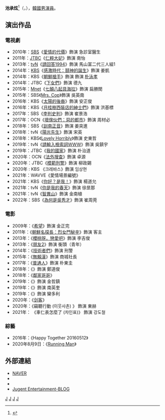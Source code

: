 {{藝人
|姓名 = 池承炫
|類型 = 男演員
|圖片 =Ji_Sung-hyun_in_2017.jpg
|圖片尺寸 = 
|圖片簡介 = 
|外文名 =  지승현
|外文 = ko
|羅馬拼音 = Ji Seung Hyun
|國籍 = {{KOR}}
|出生日期 = {{birth_date_and_age|1981|12|19}}
|出生地點 = {{KOR}}
|語言 = [[韓語|韓語]]
|職業 = [[演員|演員]]
|教育程度 = [[慶熙大學|慶熙大學]]英語文學文學學士
|配偶 = 已婚
|兒女 = 2女 
|出道日期 = 2009年 電影《[[風|風]]》
|代表作 = 《[[太陽的後裔|太陽的後裔]]》
|經紀公司 = Big Whale Entertainment
|網站 = 
}}

'''池承炫'''<ref>{{instagram|jiseunghyeon1}}{{ko}}</ref>（{{lang-ko|'''지승현'''}}，{{bd|1981年|12月19日|}}），[[韓國|韓國]][[男演員|男演員]]。

== 演出作品 ==
=== 電視劇 ===
*2010年：[[SBS株式會社|SBS]]《[[婦產科_(電視劇)|愛情的代價]]》飾演 急診室醫生
*2011年：[[JTBC|JTBC]]《[[仁粹大妃_(電視劇)|仁粹大妃]]》飾演 南怡
*2013年：[[TVN|tvN]]《[[請回答1994|請回答1994]]》飾演 馬山富二代三人組1
*2014年：[[韓國放送公社|KBS]]《[[感激時代：鬪神的誕生|感激時代：鬪神的誕生]]》飾演 姜凱
*2014年：KBS《[[朝鮮槍手|朝鮮槍手]]》飾演 飾演 [[朴泳孝|朴泳孝]]
*2014年：JTBC《[[下女們|下女們]]》飾演 德九
*2015年：[[Mnet媒體|Mnet]]《[[七顛八起具海拉|七顛八起具海拉]]》飾演 扁勝閔
*2015年：SBS《[[Mrs._Cop|Mrs. Cop]]》飾演 吳英南
*2016年：KBS《[[太陽的後裔|太陽的後裔]]》飾演 安正俊
*2016年：KBS《[[月桂樹西裝店的紳士們|月桂樹西裝店的紳士們]]》飾演 洪基標
*2017年：SBS《[[李判史判|李判史判]]》飾演 崔景浩
*2017年：OCN《[[壞傢伙們：惡的都市|壞傢伙們：惡的都市]]》飾演 周材必
*2018年：SBS《[[訓南正音|訓南正音]]》飾演 姜突進
*2018年：tvN《[[陽光先生|陽光先生]]》飾演 宋英
*2018年：KBS《[[Lovely_Horribly|Lovely Horribly]]》飾演 史東哲
*2019年：tvN《[[請輸入檢索詞WWW|請輸入檢索詞WWW]]》飾演 吳鎮宇
*2019年：JTBC《[[我的國家_(韓國電視劇)|我的國家]]》飾演 朴治道
*2020年：OCN《[[法外搜查|法外搜查]]》飾演 卓源
*2020年：JTBC《[[模範刑警|模範刑警]]》飾演 柳政錫
*2020年  :  KBS 《크레바스》飾演  임상현
*2021年：WAVVE《愛情場景編號》
*2021年：KBS《[[你好？是我！|你好？是我！]]》飾演 楊道允
*2021年：tvN《[[你是我的春天|你是我的春天]]》飾演 徐昰那
*2021年：tvN《[[智異山_(電視劇)|智異山]]》飾演 金南植
*2022年：SBS《[[為何是吳秀才|為何是吳秀才]]》飾演 崔周莞

=== 電影 ===
*2009年：《[[希望_(電影)|希望]]》飾演 金正完
*2011年：《[[朝鮮名探長：烈女門秘辛|朝鮮名探長：烈女門秘辛]]》飾演 客主
*2013年：《[[櫻桃呀，戀愛吧|櫻桃呀，戀愛吧]]》飾演 李吉俊
*2013年：《[[朋友2|朋友2]]》飾演 衡頭（青年）
*2014年：《[[技術者們|技術者們]]》飾演 刑警
*2015年：《[[無賴漢|無賴漢]]》飾演 商城社長
*2017年：《[[普通人_(電影)|普通人]]》飾演 朴東圭
*2018年：《{{link-ko|拼圖殺機|퍼즐 (영화)}}》飾演 鄭道俊
*2018年：《[[鄰家哥哥|鄰家哥哥]]》
*2019年：《{{link-ko|娑婆訶|사바하}}》飾演 金哲鎮
*2019年：《{{link-ko|壞傢伙們：The Movie|나쁜 녀석들: 더 무비}}》飾演 南英奎
*2019年：《{{link-ko|完美男人（韓國電影）|퍼펙트맨|完美男人}}》飾演 欒多利
*2020年：《[[劍客_(韓國電影)|剑客]]》
*2020年：《竊聽行動  (이웃사촌) 》 飾演 東赫
*2021年： 《車仁表怎麼了 (차인표)》 飾演 강도철

=== 綜藝 ===
*2016年：《Happy Together 20160512》
*2020年8月9日：《[[Running_Man|Running Man]]》

== 外部連結 ==
*[http://people.search.naver.com/search.naver?where=nexearch&sm=tab_ppn&query=지승현&os=176326&ie=utf8&key=PeopleService NAVER]{{ko}}
*{{facebook|jiseunghyeon1}}{{ko}}
*{{instagram|seunghyun_1219}}{{ko}}
*[https://post.naver.com/jung_4884?isHome=1 Jugent Entertainment-BLOG] {{Wayback|url=https://post.naver.com/jung_4884?isHome=1 |date=20210118144109 }}{{ko}}
{{金銀淑作品}}

[[Category:韓國電視演員|J]]
[[Category:韓國電影演員|J]]
[[Category:慶熙大學校友|J]]
[[Category:池姓|J]]